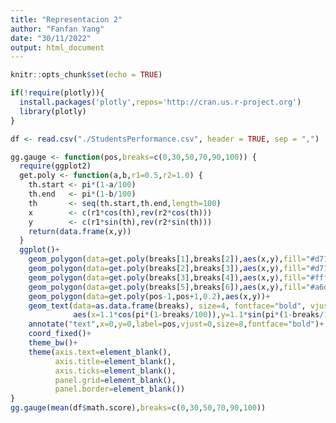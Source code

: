 ```yaml
---
title: "Representacion 2"
author: "Fanfan Yang"
date: "30/11/2022"
output: html_document
---
```


```r
knitr::opts_chunk$set(echo = TRUE)
```

```r
if(!require(plotly)){
  install.packages('plotly',repos='http://cran.us.r-project.org')
  library(plotly)
}
```


```r
df <- read.csv("./StudentsPerformance.csv", header = TRUE, sep = ",")
```

```r
gg.gauge <- function(pos,breaks=c(0,30,50,70,90,100)) {
  require(ggplot2)
  get.poly <- function(a,b,r1=0.5,r2=1.0) {
    th.start <- pi*(1-a/100)
    th.end   <- pi*(1-b/100)
    th       <- seq(th.start,th.end,length=100)
    x        <- c(r1*cos(th),rev(r2*cos(th)))
    y        <- c(r1*sin(th),rev(r2*sin(th)))
    return(data.frame(x,y))
  }
  ggplot()+ 
    geom_polygon(data=get.poly(breaks[1],breaks[2]),aes(x,y),fill="#d7191c")+
    geom_polygon(data=get.poly(breaks[2],breaks[3]),aes(x,y),fill="#d7191c")+
    geom_polygon(data=get.poly(breaks[3],breaks[4]),aes(x,y),fill="#ffffbf")+      geom_polygon(data=get.poly(breaks[4],breaks[5]),aes(x,y),fill="#a6d96a")+
    geom_polygon(data=get.poly(breaks[5],breaks[6]),aes(x,y),fill="#a6d96a")+
    geom_polygon(data=get.poly(pos-1,pos+1,0.2),aes(x,y))+
    geom_text(data=as.data.frame(breaks), size=4, fontface="bold", vjust=0, 
              aes(x=1.1*cos(pi*(1-breaks/100)),y=1.1*sin(pi*(1-breaks/100)),label=c("0", "", "Failed", "Passed", "Remarkable", "")))+
    annotate("text",x=0,y=0,label=pos,vjust=0,size=8,fontface="bold")+
    coord_fixed()+
    theme_bw()+
    theme(axis.text=element_blank(),
          axis.title=element_blank(),
          axis.ticks=element_blank(),
          panel.grid=element_blank(),
          panel.border=element_blank()) 
}
gg.gauge(mean(df$math.score),breaks=c(0,30,50,70,90,100))
```

